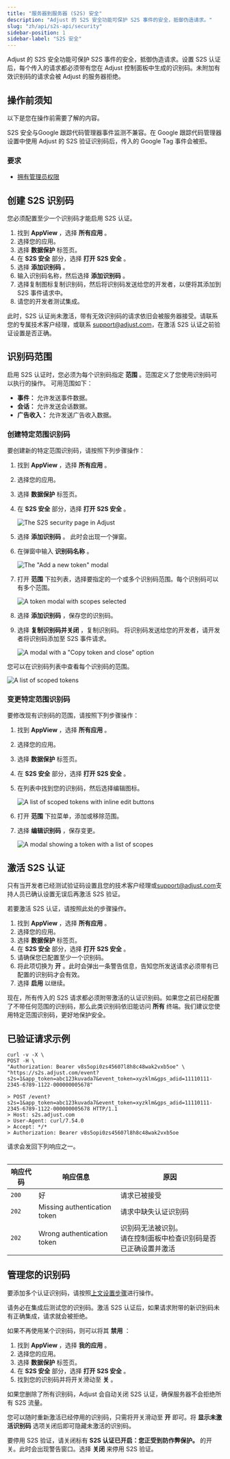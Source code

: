 ```yaml
---
title: "服务器到服务器 (S2S) 安全"
description: "Adjust 的 S2S 安全功能可保护 S2S 事件的安全，抵御伪造请求。"
slug: "zh/api/s2s-api/security"
sidebar-position: 1
sidebar-label: "S2S 安全"
---
```


Adjust 的 S2S 安全功能可保护 S2S 事件的安全，抵御伪造请求。设置 S2S 认证后，每个传入的请求都必须带有您在 Adjust 控制面板中生成的识别码。未附加有效识别码的请求会被 Adjust 的服务器拒绝。

## 操作前须知

以下是您在操作前需要了解的内容。

<Callout type="warning">

S2S 安全与Google 跟踪代码管理器事件监测不兼容。在 Google 跟踪代码管理器设置中使用 Adjust 的 S2S 验证识别码后，传入的 Google Tag 事件会被拒。

</Callout>

### 要求

-  [拥有管理员权限](https://help.adjust.com/zh/article/permission-levels)

## 创建 S2S 识别码

<Callout type="important">

您必须配置至少一个识别码才能启用 S2S 认证。

</Callout>

1. 找到 **AppView** ，选择 **所有应用** 。
2. 选择您的应用。
3. 选择 **数据保护** 标签页。
4. 在 **S2S 安全** 部分，选择 **打开 S2S 安全** 。
5. 选择 **添加识别码** 。
6. 输入识别码名称，然后选择 **添加识别码** 。
7. 选择复制图标复制识别码，然后将识别码发送给您的开发者，以便将其添加到 S2S 事件请求中。
8. 请您的开发者测试集成。

此时，S2S 认证尚未激活，带有无效识别码的请求依旧会被服务器接受。请联系您的专属技术客户经理，或联系 [support@adjust.com](mailto:support@adjust.com)，在激活 S2S 认证之前验证设置是否正确。

## 识别码范围

启用 S2S 认证时，您必须为每个识别码指定 **范围** 。范围定义了您使用识别码可以执行的操作。 可用范围如下：

-  **事件：** 允许发送事件数据。
-  **会话：** 允许发送会话数据。
-  **广告收入：** 允许发送广告收入数据。

### 创建特定范围识别码

要创建新的特定范围识别码，请按照下列步骤操作：

1. 找到 **AppView** ，选择 **所有应用** 。

2. 选择您的应用。

3. 选择 **数据保护** 标签页。

4. 在 **S2S 安全** 部分，选择 **打开 S2S 安全** 。

   ![The S2S security page in Adjust](@images/s2s/1-s2s-security.png)

5. 选择 **添加识别码** 。 此时会出现一个弹窗。

6. 在弹窗中输入 **识别码名称** 。

   ![The "Add a new token" modal](@images/s2s/2-add-token-modal.png)

7. 打开 **范围** 下拉列表，选择要指定的一个或多个识别码范围。每个识别码可以有多个范围。

   ![A token modal with scopes selected](@images/s2s/3-token-scope-modal.png)

8. 选择 **添加识别码** ，保存您的识别码。

9. 选择 **复制识别码并关闭** ，复制识别码。 将识别码发送给您的开发者，请开发者将识别码添加至 S2S 事件请求。

   ![A modal with a "Copy token and close" option](@images/s2s/4-copy-token.png)

您可以在识别码列表中查看每个识别码的范围。

![A list of scoped tokens](@images/s2s/5-scoped-token-list.png)

### 变更特定范围识别码

要修改现有识别码的范围，请按照下列步骤操作：

1. 找到 **AppView** ，选择 **所有应用** 。

2. 选择您的应用。

3. 选择 **数据保护** 标签页。

4. 在 **S2S 安全** 部分，选择 **打开 S2S 安全** 。

5. 在列表中找到您的识别码，然后选择编辑图标。

   ![A list of scoped tokens with inline edit buttons](@images/s2s/5-scoped-token-list.png)

6. 打开 **范围** 下拉菜单，添加或移除范围。

7. 选择 **编辑识别码** ，保存变更。

   ![A modal showing a token with a list of scopes](@images/s2s/6-scoped-token-edit.png)

## 激活 S2S 认证

<Callout type="important">

只有当开发者已经测试验证码设置且您的技术客户经理或[support@adjust.com](mailto:support@adjust.com)支持人员已确认设置无误后再激活 S2S 验证。

</Callout>

若要激活 S2S 认证，请按照此处的步骤操作。

1. 找到 **AppView** ，选择 **所有应用** 。
2. 选择您的应用。
3. 选择 **数据保护** 标签页。
4. 在 **S2S 安全** 部分，选择 **打开 S2S 安全** 。
5. 请确保您已配置至少一个识别码。
6. 将此项切换为 **开** 。此时会弹出一条警告信息，告知您所发送请求必须带有已配置的识别码才会有效。
7. 选择 **启用** 以继续。

现在，所有传入的 S2S 请求都必须附带激活的认证识别码。如果您之前已经配置了不带任何范围的识别码，那么此类识别码依旧能访问 **所有** 终端。我们建议您使用特定范围识别码，更好地保护安全。

## 已验证请求示例

```console
curl -v -X \
POST -H \
"Authorization: Bearer v8s5opi0zs45607l8h8c48wak2vxb5oe" \
"https://s2s.adjust.com/event?s2s=1&app_token=abc123kuvada7&event_token=xyzklm&gps_adid=11110111-2345-6789-1122-000000005678"
```

```text
> POST /event?s2s=1&app_token=abc123kuvada7&event_token=xyzklm&gps_adid=11110111-2345-6789-1122-000000005678 HTTP/1.1
> Host: s2s.adjust.com
> User-Agent: curl/7.54.0
> Accept: */*
> Authorization: Bearer v8s5opi0zs45607l8h8c48wak2vxb5oe
```

请求会发回下列响应之一。

<Table>

| 响应代码 | 响应信息                     | 原因                                                                 |
| -------- | ---------------------------- | -------------------------------------------------------------------- |
| `200`    | 好                           | 请求已被接受                                                         |
| `202`    | Missing authentication token | 请求中缺失认证识别码                                                 |
| `202`    | Wrong authentication token   | 识别码无法被识别。<br />请在控制面板中检查识别码是否已正确设置并激活 |

</Table>

## 管理您的识别码

要添加多个认证识别码，请按照[上文设置步骤](#activate-s2s-authentication)进行操作。

<Callout type="note">

请务必在集成后测试您的识别码。激活 S2S 认证后，如果请求附带的新识别码未有正确集成，请求就会被拒绝。

</Callout>

如果不再使用某个识别码，则可以将其 **禁用** ：

1. 找到 **AppView** ，选择 **我的应用** 。
2. 选择您的应用。
3. 选择 **数据保护** 标签页。
4. 在 **S2S 安全** 部分，选择 **打开 S2S 安全** 。
5. 找到您的识别码并将开关滑动至 **关** 。

<Callout type="important">

如果您删除了所有识别码，Adjust 会自动关闭 S2S 认证，确保服务器不会拒绝所有 S2S 流量。

</Callout>

您可以随时重新激活已经停用的识别码，只需将开关滑动至 **开** 即可。将 **显示未激活识别码** 选项关闭后即可隐藏未激活的识别码。

要停用 S2S 验证，请关闭标有 **S2S 认证已开启：您正受到防作弊保护。** 的开关。此时会出现警告窗口。选择 **关闭** 来停用 S2S 验证。
